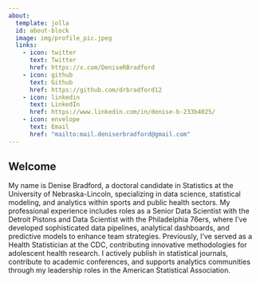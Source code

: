 ```yaml
---
about:
  template: jolla
  id: about-block
  image: img/profile_pic.jpeg
  links:
    - icon: twitter
      text: Twitter
      href: https://x.com/DeniseRBradford
    - icon: github
      text: Github
      href: https://github.com/drbradford12
    - icon: linkedin
      text: LinkedIn
      href: https://www.linkedin.com/in/denise-b-233b4025/
    - icon: envelope
      text: Email
      href: "mailto:mail.deniserbradford@gmail.com"  
---
```


::: {#about-block}
:::

## Welcome 

My name is Denise Bradford, a doctoral candidate in Statistics at the University of Nebraska-Lincoln, specializing in data science, statistical modeling, and analytics within sports and public health sectors. My professional experience includes roles as a Senior Data Scientist with the Detroit Pistons and Data Scientist with the Philadelphia 76ers, where I've developed sophisticated data pipelines, analytical dashboards, and predictive models to enhance team strategies. Previously, I've served as a Health Statistician at the CDC, contributing innovative methodologies for adolescent health research. I actively publish in statistical journals, contribute to academic conferences, and supports analytics communities through my leadership roles in the American Statistical Association.

